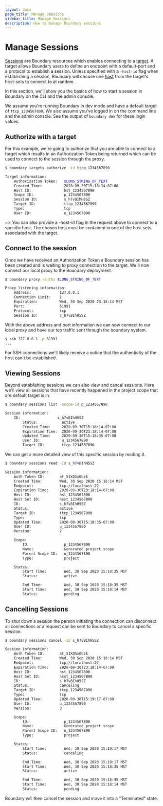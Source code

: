 ```yaml
---
layout: docs
page_title: Manage Sessions
sidebar_title: Manage Sessions
description: How to manage Boundary sessions
---
```


# Manage Sessions

[Sessions](/docs/concepts/domain-model/sessions) are Boundary resources which enables connecting to a [target](/docs/concepts/domain-model/target). A target allows Boundary users to define an endpoint with a default-port and a protocol to establish a session. Unless specified with a `-host-id` flag when establishing a session, Boundary will choose one [host](/docs/concepts/domain-model/hosts) from the target's host-sets to connect to at random.

In this section, we'll show you the basics of how to start a session in Boundary on the CLI and the admin console.

We assume you're running Boundary in dev mode and have a default target of `ttcp_1234567890`. We also assume you've logged in on the command line and the admin console. See the output of `boundary dev` for these login values.

## Authorize with a target

For this example, we're going to authorize that you are able to connect to a target which results in an Authorization Token being returned which can be used to connect to the session through the proxy.

<Tab heading="CLI">

```bash
$ boundary targets authorize -id ttcp_1234567890

Target information:
    Authorization Token:   $LONG_STRING_OF_TEXT
    Created Time:          2020-09-30T15:18:14-07:00
    Host ID:               hst_1234567890
    Scope ID:              p_1234567890
    Session ID:            s_h7vBIhH5SZ
    Target ID:             ttcp_1234567890
    Type:                  tcp
    User ID:               u_1234567890
```

</Tab>

~> You can also provide a -host-id flag in the request above to connect to a specific host. The chosen host must be contained in one of the host sets associated with the target.

## Connect to the session

Once we have received an Authorization Token a Boundary session has been created and is waiting to proxy connection to the target.  We'll now connect our local proxy to the Boundary deployment.

<Tab heading="CLI">

```bash
$ boundary proxy -authz $LONG_STRING_OF_TEXT

Proxy listening information:
    Address:             127.0.0.1
    Connection Limit:    1
    Expiration:          Wed, 30 Sep 2020 23:18:14 MST
    Port:                61991
    Protocol:            tcp
    Session ID:          s_h7vBIhH5SZ
```

</Tab>

With the above address and port information we can now connect to our local proxy and have our tcp traffic sent through the boundary system.

```bash
$ ssh 127.0.0.1 -p 61991
...
```

For SSH connections we'll likely receive a notice that the authenticity of the host can't be established.

## Viewing Sessions

Beyond establishing sessions we can also view and cancel sessions.  Here we'll view all sessions that have recently happened in the project scope that are default target is in.

<Tab heading="CLI">

```bash
$ boundary sessions list -scope-id p_1234567890

Session information:
    ID:                 s_h7vBIhH5SZ
        Status:           active
        Created Time:     2020-09-30T15:18:14-07:00
        Expiration Time:  2020-09-30T23:18:14-07:00
        Updated Time:     2020-09-30T15:18:35-07:00
        User ID:          u_1234567890
        Target ID:        ttcp_1234567890
```

</Tab>

We can get a more detailed view of this specific session by reading it.

<Tab heading="CLI">

```bash
$ boundary sessions read -id s_h7vBIhH5SZ

Session information:
    Auth Token ID:       at_51XQGx0bzk
    Created Time:        Wed, 30 Sep 2020 15:18:14 MST
    Endpoint:            tcp://localhost:22
    Expiration Time:     2020-09-30T23:18:14-07:00
    Host ID:             hst_1234567890
    Host Set ID:         hsst_1234567890
    ID:                  s_h7vBIhH5SZ
    Status:              active
    Target ID:           ttcp_1234567890
    Type:                tcp
    Updated Time:        2020-09-30T15:18:35-07:00
    User ID:             u_1234567890
    Version:             2

    Scope:
        ID:                p_1234567890
        Name:              Generated project scope
        Parent Scope ID:   o_1234567890
        Type:              project

    States:
        Start Time:        Wed, 30 Sep 2020 15:18:35 MST
        Status:            active

        End Time:          Wed, 30 Sep 2020 15:18:35 MST
        Start Time:        Wed, 30 Sep 2020 15:18:14 MST
        Status:            pending

```

</Tab>

## Cancelling Sessions

To shut down a session the person initiating the connection can disconnect all connections or a request can be sent to Boundary to cancel a specific session.

<Tab heading="CLI">

```bash
$ boundary sessions cancel -id s_h7vBIhH5SZ

Session information:
    Auth Token ID:       at_51XQGx0bzk
    Created Time:        Wed, 30 Sep 2020 15:18:14 MST
    Endpoint:            tcp://localhost:22
    Expiration Time:     2020-09-30T23:18:14-07:00
    Host ID:             hst_1234567890
    Host Set ID:         hsst_1234567890
    ID:                  s_h7vBIhH5SZ
    Status:              canceling
    Target ID:           ttcp_1234567890
    Type:                tcp
    Updated Time:        2020-09-30T15:19:17-07:00
    User ID:             u_1234567890
    Version:             3

    Scope:
        ID:                p_1234567890
        Name:              Generated project scope
        Parent Scope ID:   o_1234567890
        Type:              project

    States:
        Start Time:        Wed, 30 Sep 2020 15:19:17 MST
        Status:            canceling

        End Time:          Wed, 30 Sep 2020 15:19:17 MST
        Start Time:        Wed, 30 Sep 2020 15:18:35 MST
        Status:            active

        End Time:          Wed, 30 Sep 2020 15:18:35 MST
        Start Time:        Wed, 30 Sep 2020 15:18:14 MST
        Status:            pending
```

</Tab>

Boundary will then cancel the session and move it into a "Terminated" state.

